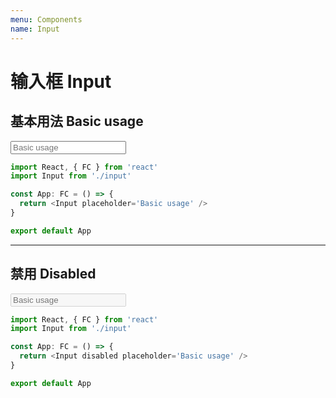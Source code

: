 ```yaml
---
menu: Components
name: Input
---
```



# 输入框 Input

## 基本用法 Basic usage

<Input placeholder='Basic usage' />

```typescript jsx
import React, { FC } from 'react'
import Input from './input'

const App: FC = () => {
  return <Input placeholder='Basic usage' />
}

export default App
```
----
## 禁用 Disabled

<Input disabled placeholder='Basic usage' />

```typescript jsx
import React, { FC } from 'react'
import Input from './input'

const App: FC = () => {
  return <Input disabled placeholder='Basic usage' />
}

export default App
```
